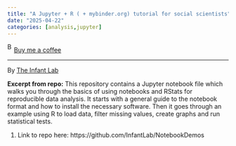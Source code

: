 ```yaml
---
title: "A Jupyter + R ( + mybinder.org) tutorial for social scientists"
date: "2025-04-22"
categories: [analysis,jupyter]
---
```


<link href="https://fonts.googleapis.com/css?family=Cookie" rel="stylesheet"><a class="bmc-button" target="_blank" href="https://www.buymeacoffee.com/JoscelinRocha">![Buy me a coffee](https://cdn.buymeacoffee.com/buttons/bmc-new-btn-logo.svg){alt="Buy me a coffee" width="15" height="21"}Buy me a coffee</a>

------------------------------------------------------------------------

By [The Infant Lab](https://github.com/InfantLab/NotebookDemos)

**Excerpt from repo:** This repository contains a Jupyter notebook file which walks you through the basics of using notebooks and RStats for reproducible data analysis. It starts with a general guide to the notebook format and how to install the necessary software. Then it goes through an example using R to load data, filter missing values, create graphs and run statistical tests.

1.  Link to repo here: https://github.com/InfantLab/NotebookDemos
